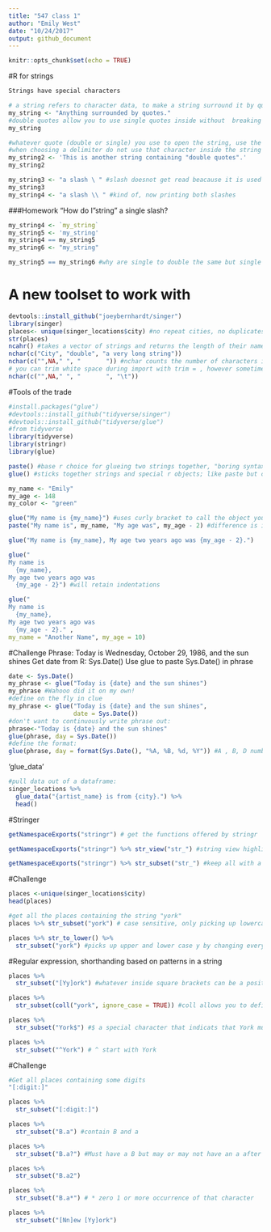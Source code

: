 ```yaml
---
title: "547 class 1"
author: "Emily West"
date: "10/24/2017"
output: github_document
---
```


```r
knitr::opts_chunk$set(echo = TRUE)
```

#R for strings
```r
Strings have special characters
```


```r
# a string refers to character data, to make a string surround it by quotes
my_string <- "Anything surrounded by quotes."
#double quotes allow you to use single quotes inside without  breaking the string
my_string

#whatever quote (double or single) you use to open the string, use the other quote inside of the string without breaking the string
#when choosing a delimiter do not use that character inside the string
my_string2 <- 'This is another string containing "double quotes".'
my_string2

my_string3 <- "a slash \ " #slash doesnot get read beacause it is used to escape a special character, to overcome this you add another slash
my_string3
my_string4 <- "a slash \\ " #kind of, now printing both slashes


```

###Homework
"How do I "string" a single slash?
```r
my_string4 <- `my_string`
my_string5 <- 'my_string'
my_string4 == my_string5
my_string6 <- "my_string"

my_string5 == my_string6 #why are single to double the same but single to back quotes return different objects? Back quotes deliminates the name of an object

```

# A new toolset to work with
```r
devtools::install_github("joeybernhardt/singer")
library(singer)
places<- unique(singer_locations$city) #no repeat cities, no duplicates
str(places)
ncahr() #takes a vector of strings and returns the length of their names
nchar(c("City", "double", "a very long string"))
nchar(c("",NA," ", "       ")) #nchar counts the number of characters including white spaces
# you can trim white space during import with trim = , however sometimes whitespace is used as a seperator and should be retained
nchar(c("",NA," ", "       ", "\t"))

```

#Tools of the trade
```r
#install.packages("glue")
#devtools::install_github("tidyverse/singer")
#devtools::install_github("tidyverse/glue")
#from tidyverse
library(tidyverse)
library(stringr)
library(glue)
```


```r
paste() #base r choice for glueing two strings together, "boring syntax"
glue() #sticks together strings and special r objects; like paste but on steroids

my_name <- "Emily"
my_age <- 148
my_color <- "green"

glue("My name is {my_name}") #uses curly bracket to call the object you are glueing, curly brackets will be converted to a string
paste("My name is", my_name, "My age was", my_age - 2) #difference is in syntax

glue("My name is {my_name}, My age two years ago was {my_age - 2}.")

glue("
My name is 
  {my_name}, 
My age two years ago was 
  {my_age - 2}") #will retain indentations

glue("
My name is 
  {my_name}, 
My age two years ago was 
  {my_age - 2}." ,
my_name = "Another Name", my_age = 10)
```

#Challenge
Phrase: Today is Wednesday, October 29, 1986, and the sun shines
Get date from R: Sys.Date()
Use glue to paste Sys.Date() in phrase
```r
date <- Sys.Date()
my_phrase <- glue("Today is {date} and the sun shines")
my_phrase #Wahooo did it on my own!
#define on the fly in clue
my_phrase <- glue("Today is {date} and the sun shines",
                  date = Sys.Date())
#don't want to continuously write phrase out:
phrase<-"Today is {date} and the sun shines"
glue(phrase, day = Sys.Date())
#define the format:
glue(phrase, day = format(Sys.Date(), "%A, %B, %d, %Y")) #A , B, D number of day, Y year
```

'glue_data'
```r
#pull data out of a dataframe:
singer_locations %>% 
  glue_data("{artist_name} is from {city}.") %>% 
  head()
```

#Stringer
```r
getNamespaceExports("stringr") # get the functions offered by stringr
```

```r
getNamespaceExports("stringr") %>% str_view("str_") #string view highlights everything with a pattern

getNamespaceExports("stringr") %>% str_subset("str_") #keep all with a positive match from stringr that start with str_
```

#Challenge
```r
places <-unique(singer_locations$city)
head(places)

#get all the places containing the string "york"
places %>% str_subset("york") # case sensitive, only picking up lowercase y

places %>% str_to_lower() %>% 
  str_subset("york") #picks up upper and lower case y by changing everything to lower

```

#Regular expression, shorthanding based on patterns in a string
```r
places %>% 
  str_subset("[Yy]ork") #whatever inside square brackets can be a positive match

places %>% 
  str_subset(coll("york", ignore_case = TRUE)) #coll allows you to define arguments

places %>% 
  str_subset("York$") #$ a special character that indicats that York must be at the end of the string, omitt Yorkshire

places %>% 
  str_subset("^York") # ^ start with York
```

#Challenge
```r
#Get all places containing some digits
"[:digit:]"

places %>% 
  str_subset("[:digit:]")

places %>% 
  str_subset("B.a") #contain B and a 

places %>% 
  str_subset("B.a?") #Must have a B but may or may not have an a after

places %>% 
  str_subset("B.a2") 

places %>% 
  str_subset("B.a*") # * zero 1 or more occurrence of that character

places %>% 
  str_subset("[Nn]ew [Yy]ork")

```

